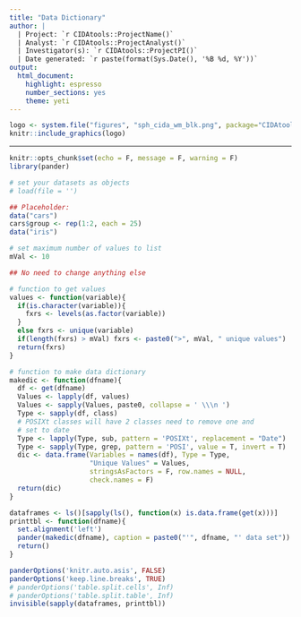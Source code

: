 ```yaml
---
title: "Data Dictionary"
author: |
  | Project: `r CIDAtools::ProjectName()`
  | Analyst: `r CIDAtools::ProjectAnalyst()`
  | Investigator(s): `r CIDAtools::ProjectPI()`
  | Date generated: `r paste(format(Sys.Date(), '%B %d, %Y'))`
output:
  html_document:
    highlight: espresso
    number_sections: yes
    theme: yeti
---
```


```r
logo <- system.file("figures", "sph_cida_wm_blk.png", package="CIDAtools")
knitr::include_graphics(logo)
```

---

```r
knitr::opts_chunk$set(echo = F, message = F, warning = F)
library(pander)
```

```r

# set your datasets as objects
# load(file = '')

## Placeholder: 
data("cars")
cars$group <- rep(1:2, each = 25)
data("iris")

# set maximum number of values to list
mVal <- 10

## No need to change anything else
```

```r

# function to get values
values <- function(variable){
  if(is.character(variable)){
    fxrs <- levels(as.factor(variable))
  }
  else fxrs <- unique(variable)
  if(length(fxrs) > mVal) fxrs <- paste0(">", mVal, " unique values")
  return(fxrs)
}

# function to make data dictionary
makedic <- function(dfname){
  df <- get(dfname)
  Values <- lapply(df, values)
  Values <- sapply(Values, paste0, collapse = ' \\\n ')
  Type <- sapply(df, class)
  # POSIXt classes will have 2 classes need to remove one and 
  # set to date
  Type <- lapply(Type, sub, pattern = 'POSIXt', replacement = "Date")
  Type <- sapply(Type, grep, pattern = 'POSI', value = T, invert = T)
  dic <- data.frame(Variables = names(df), Type = Type, 
                    "Unique Values" = Values, 
                    stringsAsFactors = F, row.names = NULL, 
                    check.names = F)
  return(dic)
}

dataframes <- ls()[sapply(ls(), function(x) is.data.frame(get(x)))]
printtbl <- function(dfname){
  set.alignment('left')
  pander(makedic(dfname), caption = paste0("'", dfname, "' data set"))
  return()
}

``` 


```r
panderOptions('knitr.auto.asis', FALSE)
panderOptions('keep.line.breaks', TRUE)
# panderOptions('table.split.cells', Inf)
# panderOptions('table.split.table', Inf)
invisible(sapply(dataframes, printtbl))

```
